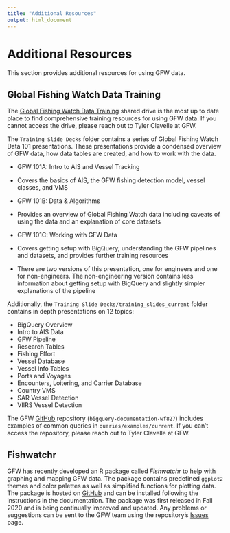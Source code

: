 ```yaml
---
title: "Additional Resources"
output: html_document
---
```


# Additional Resources

This section provides additional resources for using GFW data.    

## Global Fishing Watch Data Training

The [Global Fishing Watch Data Training](https://drive.google.com/drive/u/0/folders/0AIfysivHdyTgUk9PVA) shared drive is the most up to date place to find comprehensive training resources for using GFW data. If you cannot access the drive, please reach out to Tyler Clavelle at GFW.   

The `Training Slide Decks` folder contains a series of Global Fishing Watch Data 101 presentations. These presentations provide a condensed overview of GFW data, how data tables are created, and how to work with the data.   

 * GFW 101A: Intro to AIS and Vessel Tracking   
  + Covers the basics of AIS, the GFW fishing detection model, vessel classes, and VMS  
  
 * GFW 101B: Data & Algorithms   
  + Provides an overview of Global Fishing Watch data including caveats of using the data and an explanation of core datasets  
  
 * GFW 101C: Working with GFW Data  
  + Covers getting setup with BigQuery, understanding the GFW pipelines and datasets, and provides further training resources  
  + There are two versions of this presentation, one for engineers and one for non-engineers. The non-engineering version contains less information about getting setup with BigQuery and slightly simpler explanations of the pipeline  
  
  
Additionally, the `Training Slide Decks/training_slides_current` folder contains in depth presentations on 12 topics:   

  * BigQuery Overview  
  * Intro to AIS Data  
  * GFW Pipeline  
  * Research Tables  
  * Fishing Effort  
  * Vessel Database  
  * Vessel Info Tables  
  * Ports and Voyages  
  * Encounters, Loitering, and Carrier Database  
  * Country VMS  
  * SAR Vessel Detection  
  * VIIRS Vessel Detection  
  
The GFW [GitHub](https://github.com/GlobalFishingWatch/bigquery-documentation-wf827) repository (`bigquery-documentation-wf827`) includes examples of common queries in `queries/examples/current`. If you can't access the repository, please reach out to Tyler Clavelle at GFW.  


## Fishwatchr

GFW has recently developed an R package called *Fishwatchr*  to help with graphing and mapping GFW data. The package contains predefined `ggplot2` themes and color palettes as well as simplified functions for plotting data. The package is hosted on [GitHub](https://github.com/GlobalFishingWatch/fishwatchr) and can be installed following the instructions in the documentation. The package was first released in Fall 2020 and is being continually improved and updated. Any problems or suggestions can be sent to the GFW team using the repository's [Issues](https://github.com/GlobalFishingWatch/fishwatchr/issues) page.  